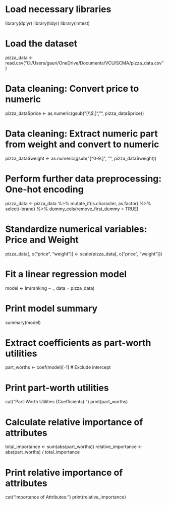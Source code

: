 # Load necessary libraries
library(dplyr)
library(tidyr)
library(lmtest)

# Load the dataset
pizza_data <- read.csv("C:/Users/gauri/OneDrive/Documents/VCU/SCMA/pizza_data.csv")

# Data cleaning: Convert price to numeric
pizza_data$price <- as.numeric(gsub("[\\$,]", "", pizza_data$price))

# Data cleaning: Extract numeric part from weight and convert to numeric
pizza_data$weight <- as.numeric(gsub("[^0-9.]", "", pizza_data$weight))

# Perform further data preprocessing: One-hot encoding
pizza_data <- pizza_data %>%
  mutate_if(is.character, as.factor) %>%
  select(-brand) %>%
  dummy_cols(remove_first_dummy = TRUE)

# Standardize numerical variables: Price and Weight
pizza_data[, c("price", "weight")] <- scale(pizza_data[, c("price", "weight")])

# Fit a linear regression model
model <- lm(ranking ~ ., data = pizza_data)

# Print model summary
summary(model)

# Extract coefficients as part-worth utilities
part_worths <- coef(model)[-1]  # Exclude intercept

# Print part-worth utilities
cat("Part-Worth Utilities (Coefficients):\n")
print(part_worths)

# Calculate relative importance of attributes
total_importance <- sum(abs(part_worths))
relative_importance <- abs(part_worths) / total_importance

# Print relative importance of attributes
cat("\nRelative Importance of Attributes:\n")
print(relative_importance)
